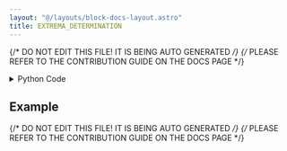 ```yaml
---
layout: "@/layouts/block-docs-layout.astro"
title: EXTREMA_DETERMINATION
---
```


{/* DO NOT EDIT THIS FILE! IT IS BEING AUTO GENERATED */}
{/* PLEASE REFER TO THE CONTRIBUTION GUIDE ON THE DOCS PAGE */}


<PythonDocsDisplay docstring={docstring} />

<details>
<summary>Python Code</summary>

```python
from itertools import combinations
from math import floor
from os import cpu_count
from typing import Literal, Optional, TypedDict
from warnings import catch_warnings, simplefilter

import numpy as np
import plotly.express as px
import plotly.graph_objects as go
import scipy.fft
import skimage.filters as filters
from flojoy import DCNpArrayType, Grayscale, Image, Matrix, Plotly, flojoy
from nodes.VISUALIZERS.template import plot_layout
from PIL import Image as PILImage
from scipy import spatial
from scipy.fft import _pocketfft
from scipy.ndimage import gaussian_filter, laplace, shift
from scipy.signal import fftconvolve
from skimage.draw import ellipse
from skimage.measure import label, regionprops
from skimage.morphology import binary_erosion, disk
from skimage.registration import phase_cross_correlation
from skimage.registration._masked_phase_cross_correlation import cross_correlate_masked


class EXTREMA_OUTPUT(TypedDict):
    fig: Plotly
    blobs: Grayscale


@flojoy(deps={"scikit-image": "0.21.0"}, node_type="VISUALIZERS")
def EXTREMA_DETERMINATION(
    default: Image | Grayscale | Matrix,
    image_mask: Optional[Grayscale | Matrix] = None,
    center: Optional[list[int]] = None,
    min_dist: float = 0.0,
    algorithm: Literal["persistence", "high_symmetry", "log"] = "log",
    prominence: float = 0.0,
    k: float = 1.41,
    sigma: float = 1.0,
    max_power: int = 9,
) -> EXTREMA_OUTPUT:
    """The EXTREMA_DETERMINATION node is used to determine the peak in an image.

    The ability to find local peaks will not depend on the extrema being
    exponentially separated from the neighboring values, or some other restrictive constraint.

    We implement three algorithms to find the local max. The first algorithm uses a masked phase
    cross correlation technique [1], while the second uses the persistence birth/death algorithms [2, 3].
    The original implementations of these libraries were utilized for the detection of elastic
    scattering peaks in diffraction data, found in the 'scikit-ued' library of Python [4].

    Note that the algorithm assumes that the extrema are symmetrically distributed around
    a center point. All extrema are determined relative to the center position.
    Also, for closely spaced points, noisy data, or data that has a very high dynamic range, the
    algorithm fails. Therefore, this approach is suited only for images with
    high degrees of symmetry and reasonable contrast.

    Therefore, we also use the second prominence algorithm, where a single
    value is applied locally to determine the relative 'peakiness' of a given pixel,
    inspecting only the neighbors around that given pixel. While computationally
    more intense for images with a resolution of >4K, it produces extremely accurate
    results for the correct value of prominence in potentially low-contrast images.
    By definition, it is a local pixel algorithm, and therefore does not perform any blob detection,
    unlike the high-symmetry algorithm which creates high contrast in
    the image with laplacian filtering, and identifies regions of this high contrast image.

    Note, however, that the persistence algorithm tends to find more points than what are actually there.
    For images with high frequency components (i.e. quickly varying values among the third nearest neighbours),
    the algorithm will tend to identify each as a 'peak', even though the local maxima is elsewhere. This
    therefore assumes that the image has been properly preprocessed with another image processing node to
    provide a sufficient low-frequency image such that the prominence of each pixel is well defined.

    To combat this limitation, we present the most robust of the algorithms that should work on images
    of low or high contrast, low or high frequency components, and of low or high dynamic range. It is
    computationally more expensive, as it involves repeated convolutions of the image, but it is
    the most reliable of the methods for a general image.

    This routine is known as the Laplacian of Gaussian algorithm [5].
    The key to this algorithm is to apply a filter specially chosen such that regions around peaks have high
    levels of contrast (essentially binarize the image around its peak so that near the peak, the
    image is one, and zero otherwise). To achieve such a filter, the Laplacian of a Gaussian is used:

    .. math:: \nabla^2 L \equiv L_{xx} + L_{yy}

    which yields the following filter (for a Gaussian of width sigma, centered at the origin):

    ..math :: LG = -\frac{1}{\pi\sigma^4}\big[1-\frac{x^2+y^2}{2\sigma^2}\big]e^{-\frac{x^2+y^2}{2\sigma^2}}

    The output of this filter will be a maximum where there is an edge from a peak, the maximum response
    of which is given for 1.41*'blob radius' around the peak.
    Applying this filter repeatedly with varying degrees of sigma, will continue to refine the edges around
    the peak until the image is essentially binarized around the peaks. Due to the repeated convolutions,
    this algorithm is generally expensive, but specific methods have been implemented using FFT to speed
    up these calculations.


    Parameters
    ----------

    default : Image | Grayscale | Matrix
        The input DataContainer that contains the image to be processed.
        Can either be RGBA, greyscale, or a matrix type.
        In the case of RGB(A), the image is flattened to grayscale for the peak detection.
    image_mask : Grayscale | Matrix
        This object provides a mask to apply to the peak finding routines.
        Peaks found by any algorithm inside this mask are ignored.
        Should be of a datatype that can be static cast to booleans.
        If none, it is assumed that the entire image is valid for peak detection.
    center : list[int]
        For the high symmetry algorithm, this provides the center of symmetry
        to pass to the cross correlation routines.
        If none is provided, an autocenter routine is run to attempt to find the center of symmetry.
    min_dist : float
        The minimum distance between peaks.
        If the L2 distance (in pixels) of any pair of peaks is less than min_dist,
        they are considered to be the same, and one is discarded.
        This parameter applies to all algorithms.
    algorithm : str
        The name of the algorithm to use.
    prominence : float
        In the prominence and Laplacian of Gaussian algorithms, this defines the threshold
        above or below which objects must pass in order to be considered a peak.
        Does not apply to the high_symmetry algorithm.
    k : float
        This specifies the scaling of Gaussian filters between successive applications
        of Gaussian filters of increasing sigma.
        Default is chosen for ideal spherically symmetric peaks.
        Can be tuned for more bizarre looking peak structures.
        Applies only to the Laplacian of Gaussian algorithm.
    sigma : float
        The baseline standard deviation of the Gaussian filters,
        only for the Laplacian of Gaussian algorithm.
    max_power : int
        Describes the upper limit of the degree of exponentiation for the successive
        application of filters, only in the Laplacian of Gaussian algorithm.

    Returns
    -------
    fig : Plotly
        The Plotly figure so that the image can be visualized with its found peaks.
    blobs : Grayscale
        A blob mask that returns the regions around the found peaks.
        It is only valid for the high_symmetry and log routines.
        As the persistence algorithm is by definition hyperlocal, it has no notion of blobs
        throughout the detection process, and as such returns a unity mask.

    References
    ----------
    [1] Liu, Lai Chung. Chemistry in Action: Making Molecular Movies with Ultrafast
    Electron Diffraction and Data Science, Chapter 2. Springer Nature, 2020.

    [2] Huber, S. (2021). Persistent Homology in Data Science. In: Haber, P.,
    Lampoltshammer, T., Mayr, M., Plankensteiner, K. (eds) Data Science - Analytics
    and Applications. Springer Vieweg, Wiesbaden.
    https://doi.org/10.1007/978-3-658-32182-6_13

    [3] Edelsbrunner, H. and John L Harer (2010). Computational Topology. In: American
    Mathematical Society.

    [4] L. P. René de Cotret, M. R. Otto, M. J. Stern. and B. J. Siwick.
    An open-source software ecosystem for the interactive exploration of
    ultrafast electron scattering data, Advanced Structural and Chemical
    Imaging 4:11 (2018)

    [5] https://en.wikipedia.org/wiki/Blob_detection#The_Laplacian_of_Gaussian
    """

    if isinstance(default, Image):
        r = default.r
        g = default.g
        b = default.b
        a = default.a

        if a is None:
            image = np.stack((r, g, b), axis=2)
        else:
            image = np.stack((r, g, b, a), axis=2)
        image = PILImage.fromarray(image)
        image = np.array(
            image.convert("L"), dtype=np.uint8
        )  # a greyscale image that can be processed
    elif isinstance(default, Grayscale) or isinstance(default, Matrix):
        image = np.array(default.m)  # explicit typing just to be extra safe

    # This now produces an (M, N) array that we can then process! The algorthims
    # have no specificity on input data type unlike the `REGION_PROPERTIES` node.
    if image_mask is None:
        mask = np.ones(image.shape)
    else:
        mask = image_mask.m
        if mask.shape != image.shape:
            raise IndexError("Provided mask is not the same shape as the input image.")
    blob_mask = np.zeros(image.shape, dtype=np.uint8)
    match algorithm:
        case "high_symmetry":
            if center is None:
                center = autocenter(im=image, mask=mask)
                # Then we need to autodetermine the center of the iamge
                # raise ValueError("For the crossed correlated mask algorithm, the center of the peaks \
                #                   in the image must be specified")
            im = np.array(image, copy=True, dtype=float)
            im -= im.min()

            with catch_warnings():
                simplefilter("ignore", category=RuntimeWarning)
                im /= gaussian_filter(input=im, sigma=min(image.shape) / 20, truncate=2)
            im = np.nan_to_num(im, copy=False)

            autocorr = np.abs(
                cross_correlate_masked(arr1=im, arr2=im, m1=mask, m2=mask, mode="same")
            )
            autocorr = shift(
                autocorr,
                shift=np.asarray(center) - np.array(im.shape) / 2,
                order=1,
                mode="nearest",
            )
            laplacian = -1 * laplace(autocorr)
            threshold = filters.threshold_triangle(laplacian)
            regions = (laplacian > threshold) * mask

            # To prevent noise from looking like actual peaks,
            # we erode labels using a small selection area
            regions = binary_erosion(regions, footprint=disk(2))

            labels = label(regions, return_num=False)
            props = regionprops(label_image=labels, intensity_image=im)
            candidates = [
                prop for prop in props if not np.any(np.isnan(prop.weighted_centroid))
            ]
            peaks = list()
            for prop in candidates:
                pos = np.asarray(prop.weighted_centroid)
                if any((np.linalg.norm(peak - pos) < min_dist) for peak in peaks):
                    continue
                else:
                    if prop.area_convex < 0.2 * np.prod(image.shape):
                        for coord in prop.coords:
                            blob_mask[coord[0], coord[1]] = 1
                    peaks.append(pos[::-1])
            peaks = np.array([peaks]).reshape(
                -1, 2
            )  # now gives us the final array of peaks
        case "persistence":  # we use the persistence algorithm
            g0 = Persistence(image).persistence
            birth_death = list()
            birth_death_indices = list()
            persistencies = list()
            candidates = list()
            bd_threshold = 0.0
            for i, homclass in enumerate(g0):
                p_birth, bl, pers, p_death = homclass
                persistencies.append(pers)
                if pers <= bd_threshold:
                    continue
                x, y = bl, bl - pers
                birth_death.append([x, y])
                birth_death_indices.append(i)
            for i, homclass in enumerate(g0):
                p_birth, bl, pers, p_death = homclass
                if pers <= prominence:
                    continue
                y, x = p_birth
                candidates.append([x, y])
            if min_dist > 0.0:
                combos = combinations(candidates, 2)
                points_to_remove = [
                    point2
                    for point1, point2 in combos
                    if np.linalg.norm(np.array(point1) - np.array(point2)) < min_dist
                ]
                candidates = [
                    point for point in candidates if point not in points_to_remove
                ]
            peaks = np.array(candidates).reshape(-1, 2)
            # remove peaks that are within the masked area
            if mask.sum() != mask.shape[0] * mask.shape[1]:
                peaks = np.array([p for p in candidates if mask[p[1], p[0]]]).reshape(
                    -1, 2
                )

        case "log":
            # This is the most expensive algorithm!!
            # Use only when dire!

            # Step 1: we need to define the lapacian of a gaussian for a given sigma
            def laplacian_of_gaussian(
                sigma: float,
            ):  # first define the laplacian of a gaussian filter
                # window size
                n = np.ceil(sigma * 6)
                y, x = np.ogrid[-n // 2 : n // 2 + 1, -n // 2 : n // 2 + 1]
                y_filter = np.exp(-(y**2 / (2.0 * sigma * sigma)))
                x_filter = np.exp(-(x**2 / (2.0 * sigma * sigma)))
                return (
                    (-(2 * sigma**2) + (x * x + y * y))
                    * (x_filter * y_filter)
                    * (1 / (2 * np.pi * sigma**4))
                )

            # Step 2: perform the convolution with the LOG filters for increasing powers of sigma
            log_images = np.zeros((max_power, *image.shape))  # to store responses
            with scipy.fft.set_backend(customFFTBackend):
                for i in range(max_power):
                    log_images[i, ...] = np.square(
                        fftconvolve(
                            image,
                            laplacian_of_gaussian(sigma * np.power(k, i)),
                            mode="same",
                        )
                    )  # squaring the response
            # Step 3: detect the blobs
            peaks_with_radius = list()
            (h, w) = image.shape
            for i in range(1, h):
                for j in range(1, w):
                    slice_img = log_images[:, i - 1 : i + 2, j - 1 : j + 2]
                    result = np.amax(slice_img)
                    # result_1 = np.amin(slice_img)
                    if result >= prominence:
                        z, x, y = np.unravel_index(slice_img.argmax(), slice_img.shape)
                        peaks_with_radius.append((i + x - 1, j + y - 1, k**z * sigma))
            candidates = np.array(list(set(peaks_with_radius)))
            if min_dist > 0.0:
                sigma = candidates[:, -1].max()
                distance = 2 * sigma * np.sqrt(candidates.shape[1] - 1)
                tree = spatial.cKDTree(candidates[:, :-1])
                pairs = np.array(list(tree.query_pairs(distance)))
                if len(pairs) == 0:
                    return candidates
                else:
                    for i, j in pairs:
                        blob1, blob2 = candidates[i], candidates[j]
                        if np.linalg.norm(blob1[:-1] - np.array(blob2[:-1])) < min_dist:
                            if blob1[-1] > blob2[-1]:
                                blob2[-1] = 0
                            else:
                                blob1[-1] = 0
                candidates = np.array([b for b in candidates if b[-1] > 0])
            # Step 4: This method needs to be robust under the situation of contrast issues
            # To get around this, we now pass these blobs to the standard blob detection
            # algorithms to get the centroid of each contour now that we've identified
            # regions of interest
            for blob in candidates:
                y, x, r = blob
                rr, cc = ellipse(x, y, r / 2, r / 2, shape=blob_mask.shape)
                blob_mask[rr, cc] = 1
            labels = label(blob_mask)
            rprops = regionprops(label_image=labels, intensity_image=blob_mask)
            peaks = list()
            for region in [
                prop for prop in rprops if not np.any(np.isnan(prop.weighted_centroid))
            ]:
                peaks.append(region.weighted_centroid)
            peaks = np.array(peaks).reshape(-1, 2)
    # Congratulations! We now have an (N,2) array of the peaks in the image;
    # let's visualize it!
    # Right now we have a greyscale image, let's create a version
    # that's black and white so we can render it. First, scale image to
    # range 0-255.

    rgb_image = np.zeros(
        (*image.shape, 3), dtype=np.uint8
    )  # only generated for plotting
    rgb_image[..., 0] = image * 255  # Red channel
    rgb_image[..., 1] = image * 255  # Green channel
    rgb_image[..., 2] = image * 255  # Blue channel

    layout = plot_layout(title=f"IMAGE with {peaks.shape[0]} objects")
    fig = px.imshow(img=rgb_image)
    fig.layout = layout
    marker_trace = go.Scatter(
        x=peaks[:, 0],
        y=peaks[:, 1],
        mode="markers",
        marker=dict(color="green", size=15),
        showlegend=False,
    )
    fig.add_trace(marker_trace)

    fig.update_xaxes(range=[image.shape[0], 0])
    fig.update_yaxes(range=[image.shape[1], 0])
    return EXTREMA_OUTPUT(fig=Plotly(fig=fig), blobs=Grayscale(img=blob_mask))


class UnionFind:

    """Union-find data structure.

    Each unionFind instance X maintains a family of disjoint sets of
    hashable objects, supporting the following two methods:

    - X[item] returns a name for the set containing the given item.
      Each set is named by an arbitrarily-chosen one of its members; as
      long as the set remains unchanged it will keep the same name. If
      the item is not yet part of a set in X, a new singleton set is
      created for it.

    - X.union(item1, item2, ...) merges the sets containing each item
      into a single larger set.  If any item is not yet part of a set
      in X, it is added to X as one of the members of the merged set.
    """

    def __init__(self):
        """Create a new empty union-find structure."""
        self.weights = {}
        self.parents = {}

    def add(self, object, weight):
        if object not in self.parents:
            self.parents[object] = object
            self.weights[object] = weight

    def __contains__(self, object):
        return object in self.parents

    def __getitem__(self, object):
        """Find and return the name of the set containing the object."""

        # check for previously unknown object
        if object not in self.parents:
            assert False
            self.parents[object] = object
            self.weights[object] = 1
            return object

        # find path of objects leading to the root
        path = [object]
        root = self.parents[object]
        while root != path[-1]:
            path.append(root)
            root = self.parents[root]

        # compress the path and return
        for ancestor in path:
            self.parents[ancestor] = root
        return root

    def __iter__(self):
        """Iterate through all items ever found or unioned by this structure."""
        return iter(self.parents)

    def union(self, *objects):
        """Find the sets containing the objects and merge them all."""
        roots = [self[x] for x in objects]
        heaviest = max([(self.weights[r], r) for r in roots])[1]
        for r in roots:
            if r != heaviest:
                self.parents[r] = heaviest


class Persistence:
    def __init__(self, im):
        self.image = im
        self.calculate()

    def calculate(self):
        h, w = self.image.shape

        # Get indices orderd by value from high to low
        indices = [(i, j) for i in range(h) for j in range(w)]
        indices.sort(key=lambda p: self.get(p), reverse=True)

        # Maintains the growing sets
        self.uf = UnionFind()

        self._groups0 = {}

        # Process pixels from high to low
        for i, p in enumerate(indices):
            v = self.get(p)
            ni = [self.uf[q] for q in self.iter_neighbors(p, w, h) if q in self.uf]
            nc = sorted([(self.get_comp_birth(q), q) for q in set(ni)], reverse=True)

            if i == 0:
                self._groups0[p] = (v, v, None)

            self.uf.add(p, -i)

            if len(nc) > 0:
                oldp = nc[0][1]
                self.uf.union(oldp, p)

                # Merge all others with oldp
                for bl, q in nc[1:]:
                    if self.uf[q] not in self._groups0:
                        # print(i, ": Merge", uf[q], "with", oldp, "via", p)
                        self._groups0[self.uf[q]] = (bl, bl - v, p)
                    self.uf.union(oldp, q)

        self._groups0 = [
            (k, self._groups0[k][0], self._groups0[k][1], self._groups0[k][2])
            for k in self._groups0
        ]
        self._groups0.sort(key=lambda g: g[2], reverse=True)
        self.persistence = self._groups0

    def get_comp_birth(self, p):
        return self.get(self.uf[p])

    def get(self, p):
        return self.image[p[0]][p[1]]

    def iter_neighbors(self, p, w, h):
        y, x = p

        # 8-neighborship
        neigh = [(y + j, x + i) for i in [-1, 0, 1] for j in [-1, 0, 1]]
        # 4-neighborship
        # neigh = [(y-1, x), (y+1, x), (y, x-1), (y, x+1)]

        for j, i in neigh:
            if j < 0 or j >= h:
                continue
            if i < 0 or i >= w:
                continue
            if j == y and i == x:
                continue
            yield j, i


class customFFTBackend:
    """
    Pocket fft is usually a lot faster for this type of registration.
    This class simply provides the implementation of the uarray protocol
    to the scipy context manager.
    """

    __ua_domain__ = "numpy.scipy.fft"

    @staticmethod
    def __ua_function__(method, args, kwargs):
        fn = getattr(_pocketfft, method.__name__, None)

        if fn is None:
            return NotImplemented
        workers = kwargs.pop("workers", cpu_count())
        return fn(*args, workers=workers, **kwargs)


def autocenter(im: DCNpArrayType, mask: Optional[DCNpArrayType] = None):
    im = np.array(im, copy=True, dtype=float)
    im -= im.min()
    if mask is None:
        mask = np.ones_like(im, dtype=bool)
        weights = im
    else:
        weights = im * mask.astype(im.dtype)
    rr, cc = np.indices(im.shape)
    r_ = int(np.average(rr, weights=weights))
    c_ = int(np.average(cc, weights=weights))
    # Determine the smallest center -> side distance, and crop around that
    # 1. Some images are not centered, and so there's a lot
    # of image area that cannot be used for registration.
    # 2. radial inversion becomes simple inversion of dimensions
    side_length = floor(min([r_, abs(r_ - im.shape[0]), c_, abs(c_ - im.shape[1])]))
    rs = slice(r_ - side_length, r_ + side_length)
    cs = slice(c_ - side_length, c_ + side_length)
    im = im[rs, cs]
    mask = mask[rs, cs]

    # Certain images display a gradient in the overall intensity
    # For this purpose, we normalize the intensity by some "background",
    # i.e. very blurred diffraction pattern
    with catch_warnings():
        simplefilter("ignore", category=RuntimeWarning)
        im /= gaussian_filter(input=im, sigma=min(im.shape) / 25, truncate=2)
    im = np.nan_to_num(im, copy=False)

    # The comparison between Friedel pairs from [1] is generalized to
    # any inversion symmetry.
    im_i = im[::-1, ::-1]
    mask_i = mask[::-1, ::-1]

    # masked normalized cross-correlation is extremely expensive
    # we therefore downsample large images for essentially identical result
    # but ~4x decrease in processing time
    downsampling = 1
    if min(im.shape) > 1024:
        downsampling = 2

    with scipy.fft.set_backend(customFFTBackend):
        shift, *_ = phase_cross_correlation(
            reference_image=im[::downsampling, ::downsampling],
            moving_image=im_i[::downsampling, ::downsampling],
            reference_mask=mask[::downsampling, ::downsampling],
            moving_mask=mask_i[::downsampling, ::downsampling],
            return_error="always",
        )
    # Because images were downsampled, the correction
    # factor to the rough center should be increased from the measured shift
    correction = shift * downsampling

    return np.array([r_, c_]) + correction / 2

```

[Find this Flojoy Block on GitHub](https://github.com/flojoy-ai/blocks/blob/main/blocks/TRANSFORMERS/IMAGE_PROCESSING/EXTREMA_DETERMINATION/EXTREMA_DETERMINATION.py)

</details>

## Example


<GetHelpWidget />


<AppDisplay app={app} blockName="EXTREMA_DETERMINATION" client:visible />


<Example />

{/* DO NOT EDIT THIS FILE! IT IS BEING AUTO GENERATED */}
{/* PLEASE REFER TO THE CONTRIBUTION GUIDE ON THE DOCS PAGE */}
